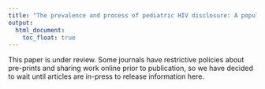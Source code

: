 ```yaml
---
title: "The prevalence and process of pediatric HIV disclosure: A population-based prospective cohort study in Zimbabwe"
output:
  html_document:
    toc_float: true
---
```


This paper is under review. Some journals have restrictive policies about pre-prints and sharing work online prior to publication, so we have decided to wait until articles are in-press to release information here.